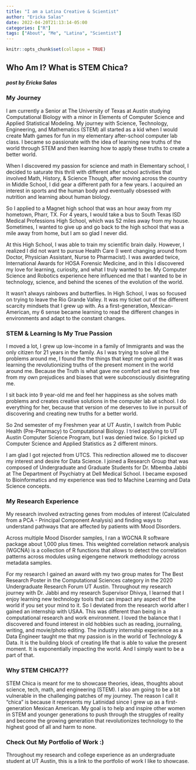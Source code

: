 ```yaml
---
title: "I am a Latina Creative & Scientist"
author: "Ericka Salas"
date: 2022-04-20T21:13:14-05:00
categories: ["R"]
tags: ["About", "Me", "Latina", "Scientist"]
---
```


```r
knitr::opts_chunk$set(collapse = TRUE)
```
## Who Am I? What is STEM Chica?
##### post by Ericka Salas


### My Journey
I am currently a Senior at The University of Texas at Austin studying Computational Biology with a minor in Elements of Computer Science and Applied Statistical Modeling. My journey with Science, Technology, Engineering, and Mathematics (STEM) all started as a kid when I would create Math games for fun in my elementary after-school computer lab class. I became so passionate with the idea of learning new truths of the world through STEM and then learning how to apply these truths to create a better world. 

When I discovered my passion for science and math in Elementary school, I decided to saturate this thrill with different after school activities that involved Math, History, & Science Though, after moving across the country in Middle School, I did gear a different path for a few years. I acquired an interest in sports and the human body and eventually obsessed with nutrition and learning about human biology. 

So I applied to a Magnet high school that was an hour away from my hometown, Pharr, TX. For 4 years, I would take a bus to South Texas ISD Medical Professions High School, which was 52 miles away from my house. Sometimes, I wanted to give up and go back to the high school that was a mile away from home, but I am so glad I never did. 

At this High School, I was able to train my scientific brain daily. However, I realized I did not want to pursue Health Care (I went changing around from Doctor, Physician Assistant, Nurse to Pharmacist). I was awarded twice, International Awards for HOSA Forensic Medicine, and in this I discovered my love for learning, curiosity, and what I truly wanted to be. My Computer Science and Robotics experience here influenced me that I wanted to be in technology, science, and behind the scenes of the evolution of the world. 

It wasn't always rainbows and butterflies. In High School, I was so focused on trying to leave the Rio Grande Valley. It was my ticket out of the different scarcity mindsets that I grew up with. As a first-generation, Mexican-American, my 6 sense became learning to read the different changes in environments and adapt to the constant changes. 

### STEM & Learning Is My True Passion 

I moved a lot, I grew up low-income in a family of Immigrants and was the only citizen for 21 years in the family. As I was trying to solve all the problems around me, I found the the things that kept me going and it was learning the revolutionizing truths of the present moment in the world around me. Because the Truth is what gave me comfort and set me free from my own prejudices and biases that were subconsciously disintegrating me. 

I sit back into 9 year-old me and feel her happiness as she solves math problems and creates creative solutions in the computer lab at school. I do everything for her, because that version of me deserves to live in pursuit of discovering and creating new truths for a better world. 

So 2nd semester of my Freshmen year at UT Austin, I switch from Public Health (Pre-Pharmacy) to Computational Biology. I tried applying to UT Austin 
Computer Science Program, but I was denied twice. So I picked up Computer Science and Applied Statistics as 2 different minors. 

I am glad I got rejected from UTCS. This redirection allowed me to discover my interest and desire for Data Science. I joined a Research Group that was composed of Undergraduate and Graduate Students for Dr. Mbemba Jabbi at The Department of Psychiatry at Dell Medical School. I became exposed to Bioinformatics and my experience was tied to Machine Learning and Data Science concepts. 

### My Research Experience 
My research involved extracting genes from modules of interest (Calculated from a PCA - Principal Component Analysis) and finding ways to understand pathways that are affected by patients with Mood Disorders. 

Across multiple Mood Disorder samples, I ran a WGCNA R software package about 1,000 plus times. This weighted correlation network analysis (WGCNA) is a collection of R functions that allows to detect the correlation patterns across modules using eigengene network methodology across metadata samples.

For my research I gained an award with my two group mates for The Best Research Poster in the Computational Sciences category in the 2020 Undergraduate Research Forum UT Austin. Throughout my research journey with Dr. Jabbi and my research Supervisor Dhivya, I learned that I enjoy learning new technology tools that can impact any aspect of the world if you set your mind to it. So I deviated from the research world after I gained an internship with USAA. This was different than being in a computational research and work environment. I loved the balance that I discovered and found interest in old hobbies such as reading, journaling, writing, and movie/photo editing. The industry internship experience as a Data Engineer taught me that my passion is in the world of Technology & Data. It is the building block of creating life that is able to value the present moment. It is exponentially impacting the world. And I simply want to be a part of that. 

### Why STEM CHICA???
STEM Chica is meant for me to showcase theories, ideas, thoughts about science, tech, math, and engineering (STEM). I also am going to be a bit vulnerable in the challenging patches of my journey. The reason I call it "chica" is because it represents my Latinidad since I grew up as a first-generation Mexican American. My goal is to help and inspire other women in STEM and younger generations to push through the struggles of reality and become the growing generation that revolutionizes technology to the highest good of all and harm to none. 

### Check Out My Portfolio of Work :) 
Throughout my research and college experience as an undergraduate student at UT Austin, this is a link to the portfolio of work I like to showcase. 

